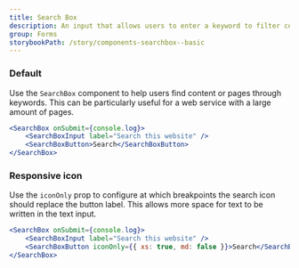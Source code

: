 ```yaml
---
title: Search Box
description: An input that allows users to enter a keyword to filter content on the website.
group: Forms
storybookPath: /story/components-searchbox--basic
---
```


### Default

Use the `SearchBox` component to help users find content or pages through keywords. This can be particularly useful for a web service with a large amount of pages.

```jsx live
<SearchBox onSubmit={console.log}>
	<SearchBoxInput label="Search this website" />
	<SearchBoxButton>Search</SearchBoxButton>
</SearchBox>
```

### Responsive icon

Use the `iconOnly` prop to configure at which breakpoints the search icon should replace the button label. This allows more space for text to be written in the text input.

```jsx live
<SearchBox onSubmit={console.log}>
	<SearchBoxInput label="Search this website" />
	<SearchBoxButton iconOnly={{ xs: true, md: false }}>Search</SearchBoxButton>
</SearchBox>
```
